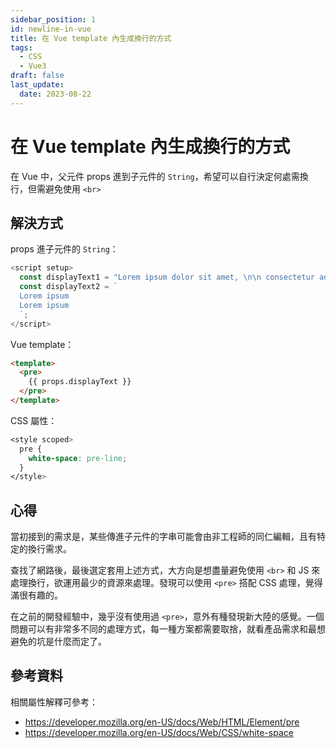 ```yaml
---
sidebar_position: 1
id: newline-in-vue
title: 在 Vue template 內生成換行的方式
tags:
  - CSS
  - Vue3
draft: false
last_update:
  date: 2023-08-22
---
```


# 在 Vue template 內生成換行的方式

在 Vue 中，父元件 props 進到子元件的 `String`，希望可以自行決定何處需換行，但需避免使用 `<br>`

## 解決方式

props 進子元件的 `String`：
```js
<script setup>
  const displayText1 = "Lorem ipsum dolor sit amet, \n\n consectetur adipiscing elit.";
  const displayText2 = `
  Lorem ipsum  
  Lorem ipsum
  `;
</script>
```

Vue template：
```html
<template>
  <pre>
    {{ props.displayText }}
  </pre>
</template>
```

CSS 屬性：
```css
<style scoped>
  pre {
    white-space: pre-line;
  }
</style>
```

## 心得

當初接到的需求是，某些傳進子元件的字串可能會由非工程師的同仁編輯，且有特定的換行需求。

查找了網路後，最後選定套用上述方式，大方向是想盡量避免使用 `<br>` 和 JS 來處理換行，欲運用最少的資源來處理。發現可以使用 `<pre>` 搭配 CSS 處理，覺得滿很有趣的。

在之前的開發經驗中，幾乎沒有使用過 `<pre>`，意外有種發現新大陸的感覺。一個問題可以有非常多不同的處理方式，每一種方案都需要取捨，就看產品需求和最想避免的坑是什麼而定了。



## 參考資料

相關屬性解釋可參考：

- https://developer.mozilla.org/en-US/docs/Web/HTML/Element/pre
- https://developer.mozilla.org/en-US/docs/Web/CSS/white-space
